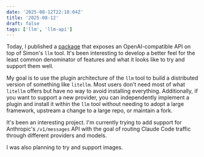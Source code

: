 ```yaml
---
date: '2025-08-12T22:18:04Z'
title: '2025-08-12'
draft: false
tags: ['llm', 'llm-api']
---
```


Today, I published a [package](https://github.com/danielcorin/llm-api) that exposes an OpenAI-compatible API on top of Simon's `llm` tool.
It's been interesting to develop a better feel for the least common denominator of features and what it looks like to try and support them well.

My goal is to use the plugin architecture of the `llm` tool to build a distributed version of something like `litellm`.
Most users don't need most of what `litellm` offers but have no way to avoid installing everything.
Additionally, if you want to support a new provider, you can independently implement a plugin and install it within the `llm` tool without needing to adopt a large framework, upstream a change to a large repo, or maintain a fork.

It's been an interesting project.
I'm currently trying to add support for Anthropic's `/v1/messages` API with the goal of routing Claude Code traffic through different providers and models.

I was also planning to try and support images.
